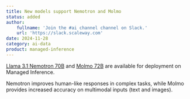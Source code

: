 ```yaml
---
title: New models support Nemotron and Molmo
status: added
author:
    fullname: 'Join the #ai channel channel on Slack.'
    url: 'https://slack.scaleway.com'
date: 2024-11-28
category: ai-data
product: managed-inference
---
```


[Llama 3.1 Nemotron 70B](/ai-data/managed-inference/reference-content/llama-3.1-nemotron-70b-instruct/) and [Molmo 72B](/ai-data/managed-inference/reference-content/molmo-72b-0924) are available for deployment on Managed Inference.

Nemotron improves human-like responses in complex tasks, while Molmo provides increased accuracy on multimodal inputs (text and images).
